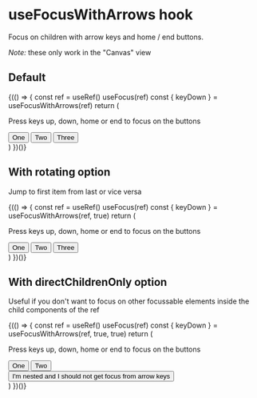
<Meta title="Utils/useFocusWithArrows hook" component={useFocusWithArrows} />

# useFocusWithArrows hook

Focus on children with arrow keys and home / end buttons.

_Note:_ these only work in the "Canvas" view

## Default

<Preview>
  <Story name="Default">
    <Fragment>
      {(() => {
        const ref = useRef()
        useFocus(ref)
        const { keyDown } = useFocusWithArrows(ref)
        return (
          <div
            role="button"
            tabIndex={-1}
            onKeyDown={keyDown}
            ref={ref}
            style={{ display: 'flex', flexDirection: 'column', width: '200px' }}
          >
            <p>Press keys up, down, home or end to focus on the buttons</p>
            <Button>One</Button>
            <Button>Two</Button>
            <Button>Three</Button>
          </div>
        )
      })()}
    </Fragment>
  </Story>
</Preview>

## With rotating option

Jump to first item from last or vice versa

<Preview>
  <Story name="With rotating option">
    <Fragment>
      {(() => {
        const ref = useRef()
        useFocus(ref)
        const { keyDown } = useFocusWithArrows(ref, true)
        return (
          <div
            role="button"
            tabIndex={-1}
            onKeyDown={keyDown}
            ref={ref}
            style={{ display: 'flex', flexDirection: 'column', width: '200px' }}
          >
            <p>Press keys up, down, home or end to focus on the buttons</p>
            <Button>One</Button>
            <Button>Two</Button>
            <Button>Three</Button>
          </div>
        )
      })()}
    </Fragment>
  </Story>
</Preview>

## With directChildrenOnly option

Useful if you don't want to focus on other focussable elements inside the child components of the ref

<Preview>
  <Story name="With directChildrenOnly option">
    <Fragment>
      {(() => {
        const ref = useRef()
        useFocus(ref)
        const { keyDown } = useFocusWithArrows(ref, true, true)
        return (
          <div
            role="button"
            tabIndex={-1}
            onKeyDown={keyDown}
            ref={ref}
            style={{ display: 'flex', flexDirection: 'column', width: '200px' }}
          >
            <p>Press keys up, down, home or end to focus on the buttons</p>
            <Button>One</Button>
            <Button>Two</Button>
            <div>
              <Button>
                I&apos;m nested and I should not get focus from arrow keys
              </Button>
            </div>
          </div>
        )
      })()}
    </Fragment>
  </Story>
</Preview>

